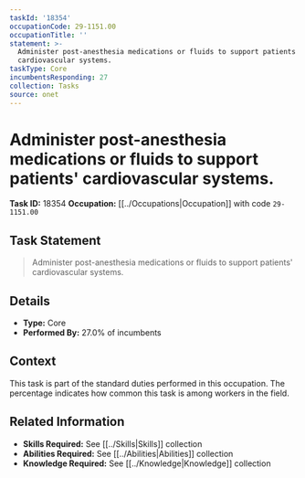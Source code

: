 ```yaml
---
taskId: '18354'
occupationCode: 29-1151.00
occupationTitle: ''
statement: >-
  Administer post-anesthesia medications or fluids to support patients'
  cardiovascular systems.
taskType: Core
incumbentsResponding: 27
collection: Tasks
source: onet
---
```

# Administer post-anesthesia medications or fluids to support patients' cardiovascular systems.

**Task ID:** 18354
**Occupation:** [[../Occupations|Occupation]] with code `29-1151.00`

## Task Statement

> Administer post-anesthesia medications or fluids to support patients' cardiovascular systems.

## Details

- **Type:** Core
- **Performed By:** 27.0% of incumbents

## Context

This task is part of the standard duties performed in this occupation. The percentage indicates how common this task is among workers in the field.

## Related Information

- **Skills Required:** See [[../Skills|Skills]] collection
- **Abilities Required:** See [[../Abilities|Abilities]] collection
- **Knowledge Required:** See [[../Knowledge|Knowledge]] collection

